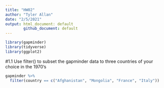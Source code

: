 ```yaml
---
title: "HW02"
author: "Tyler Allan"
date: "2/5/2021"
output: html_document: default
        github_document: default
---
```

```r
library(gapminder)
library(tidyverse)
library(ggplot2)
```

#1.1 Use filter() to subset the gapminder data to three countries of your choice in the 1970's
```r
gapminder %>% 
  filter(country == c("Afghanistan", "Mongolia", "France", "Italy"))

```